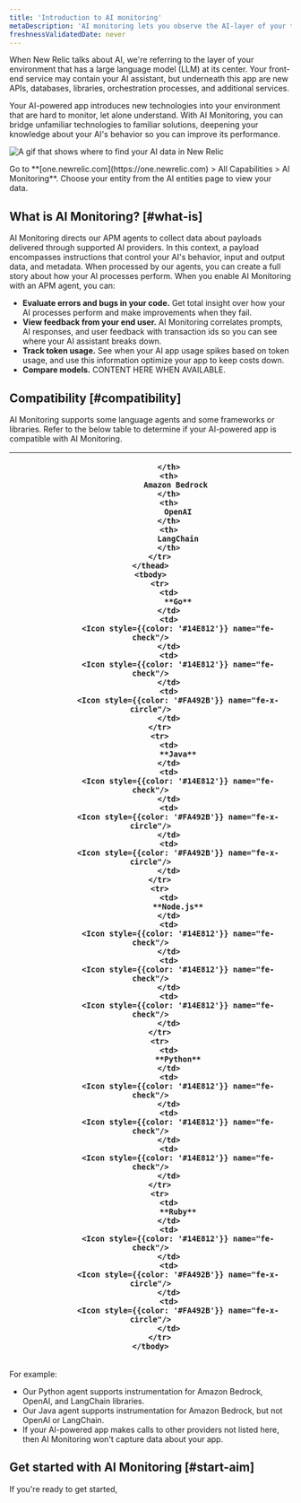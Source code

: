 ```yaml
---
title: 'Introduction to AI monitoring'
metaDescription: 'AI monitoring lets you observe the AI-layer of your tech stack, giving you a holistic overview of the health and performance of your AI-powered app.'
freshnessValidatedDate: never
---
```



When New Relic talks about AI, we're referring to the layer of your environment that has a large language model (LLM) at its center. Your front-end service may contain your AI assistant, but underneath this app are new APIs, databases, libraries, orchestration processes, and additional services. 

Your AI-powered app introduces new technologies into your environment that are hard to monitor, let alone understand. With AI Monitoring, you can bridge unfamiliar technologies to familiar solutions, deepening your knowledge about your AI's behavior so you can improve its performance. 

<img
    title="View your app's AI data"
    alt="A gif that shows where to find your AI data in New Relic"
    src={apmAiMonitoringAllCapabilities}
/>

<figcaption>
    Go to **[one.newrelic.com](https://one.newrelic.com) > All Capabilities > AI Monitoring**. Choose your entity from the AI entities page to view your data.
</figcaption>

## What is AI Monitoring? [#what-is]

AI Monitoring directs our APM agents to collect data about payloads delivered through supported AI providers. In this context, a payload encompasses instructions that control your AI's behavior, input and output data, and metadata. When processed by our agents, you can create a full story about how your AI processes perform. When you enable AI Monitoring with an APM agent, you can:

* **Evaluate errors and bugs in your code.** Get total insight over how your AI processes perform and make improvements when they fail. 
* **View feedback from your end user.** AI Monitoring correlates prompts, AI responses, and user feedback with transaction ids so you can see where your AI assistant breaks down. 
* **Track token usage.** See when your AI app usage spikes based on token usage, and use this information optimize your app to keep costs down. 
* **Compare models.** CONTENT HERE WHEN AVAILABLE.

## Compatibility [#compatibility]

AI Monitoring supports some language agents and some frameworks or libraries. Refer to the below table to determine if your AI-powered app is compatible with AI Monitoring.

<table>
    <thead>
        <tr>
            <th>
                
            </th>
            <th>
                Amazon Bedrock 
            </th>
            <th>
                OpenAI
            </th>
            <th>
                LangChain
            </th>
        </tr>
    </thead>
    <tbody>
        <tr>
            <td>
                **Go**
            </td>
            <td>
                <Icon style={{color: '#14E812'}} name="fe-check"/>
            </td>
            <td>
                <Icon style={{color: '#14E812'}} name="fe-check"/>
            </td>
            <td>
                <Icon style={{color: '#FA492B'}} name="fe-x-circle"/>
            </td>
        </tr>
        <tr>
            <td>
                **Java**
            </td>
            <td>
                <Icon style={{color: '#14E812'}} name="fe-check"/>
            </td>
            <td>
                <Icon style={{color: '#FA492B'}} name="fe-x-circle"/>
            </td>
            <td>
                <Icon style={{color: '#FA492B'}} name="fe-x-circle"/>
            </td>
        </tr>
        <tr>
            <td>
                **Node.js**
            </td>
            <td>
                <Icon style={{color: '#14E812'}} name="fe-check"/>
            </td>
            <td>
                <Icon style={{color: '#14E812'}} name="fe-check"/>
            </td>
            <td>
                <Icon style={{color: '#14E812'}} name="fe-check"/>
            </td>
        </tr>
        <tr>
            <td>
                **Python**
            </td>
            <td>
                <Icon style={{color: '#14E812'}} name="fe-check"/>
            </td>
            <td>
                <Icon style={{color: '#14E812'}} name="fe-check"/>
            </td>
            <td>
                <Icon style={{color: '#14E812'}} name="fe-check"/>
            </td>
        </tr>
        <tr>
            <td>
                **Ruby**
            </td>
            <td>
                <Icon style={{color: '#14E812'}} name="fe-check"/>
            </td>
            <td>
                <Icon style={{color: '#FA492B'}} name="fe-x-circle"/>
            </td>
            <td>
                <Icon style={{color: '#FA492B'}} name="fe-x-circle"/>
            </td>
        </tr>
    </tbody>
</table>

For example: 

* Our Python agent supports instrumentation for Amazon Bedrock, OpenAI, and LangChain libraries.
* Our Java agent supports instrumentation for Amazon Bedrock, but not OpenAI or LangChain. 
* If your AI-powered app makes calls to other providers not listed here, then AI Monitoring won't capture data about your app. 

## Get started with AI Monitoring [#start-aim]

If you're ready to get started, 
